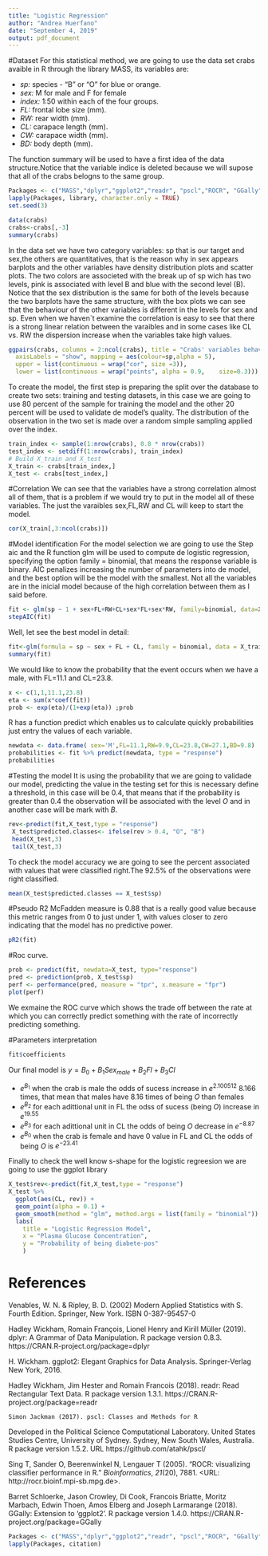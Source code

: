 ---
title: "Logistic Regression"
author: "Andrea Huerfano"
date: "September 4, 2019"
output: pdf_document
---

#Dataset
For this statistical method, we are going to use the data set crabs avaible in R through the library MASS, its variables are:

+ *sp:* species - "B" or "O" for blue or orange.
+ *sex:* M for male and F for female
+ *index:* 1:50 within each of the four groups.
+ *FL:* frontal lobe size (mm).
+ *RW:* rear width (mm).
+ *CL:* carapace length (mm).
+ *CW:* carapace width (mm).
+ *BD:* body depth (mm).

The function summary will be used to have a first idea of the data structure.Notice that the variable indice is deleted because we will supose that all of the crabs belogns to the same group.

```{r, warning=FALSE, message=FALSE, results=FALSE}
Packages <- c("MASS","dplyr","ggplot2","readr", "pscl","ROCR", "GGally") 
lapply(Packages, library, character.only = TRUE)
set.seed(3)
```
```{r}
data(crabs)
crabs<-crabs[,-3]
summary(crabs)
```

In the data set we have two category variables: sp that is our target and sex,the others are quantitatives, that is the reason why in sex appears barplots and the other variables have density distribution plots and scatter plots. The two colors are associeted with  the break up of sp wich has two levels, pink is associated with level B and blue with the second level (B). Notice that the sex distribution is the same for both of the levels because the two barplots have the same structure, with the box plots we can see that the behaviour of the other variables is different in the levels for sex and sp. Even when we haven´t examine the correlation is easy to see that there is a strong linear relation between the varaibles and in some cases like CL vs. RW the dispersion increase when the variables take high values.

```{r, warning=FALSE,message=FALSE,fig.height=6, fig.pos='h'}

ggpairs(crabs, columns = 2:ncol(crabs), title = "Crabs' variables behavior",
  axisLabels = "show", mapping = aes(colour=sp,alpha = 5),
  upper = list(continuous = wrap("cor", size =3)), 
  lower = list(continuous = wrap("points", alpha = 0.9,    size=0.3)))
```


To create the model, the first step is preparing the split over the database to create two sets: training and testing datasets, in this case we are going to use 80 percent of the sample for training the model and the other 20 percent will be used to validate de model's quality. The distribution of the observation in the two set is made over a random simple sampling applied over the index.

```{r}

train_index <- sample(1:nrow(crabs), 0.8 * nrow(crabs))
test_index <- setdiff(1:nrow(crabs), train_index)
# Build X_train and X_test
X_train <- crabs[train_index,]
X_test <- crabs[test_index,]
```
#Correlation
We can see that the variables have a strong correlation almost all of them, that is a problem if we would try to put in the model all of these variables. The just the varaibles sex,FL,RW and CL will keep to start the model. 
```{r}
cor(X_train[,3:ncol(crabs)])
```

#Model identification
For the model selection we are going to use the Step aic and the R function glm will be used to compute de logistic regression, specifying the option family = binomial, that means the response variable is binary. AIC penalizes increasing the number of parameters into de model, and the best option will be the model with the smallest. Not all the variables are in the inicial model because of the high correlation between them as I said before.
```{r, warning=FALSE, message=FALSE}
fit <- glm(sp ~ 1 + sex+FL+RW+CL+sex*FL+sex*RW, family=binomial, data=X_train)
stepAIC(fit)
```
Well, let see the best model in detail:

```{r, warning=FALSE, message=FALSE}
fit<-glm(formula = sp ~ sex + FL + CL, family = binomial, data = X_train)
summary(fit)
```

We would like to know the probability that the event occurs when we have a male, with FL=11.1 and CL=23.8.

```{r}
x <- c(1,1,11.1,23.8)
eta <- sum(x*coef(fit))
prob <- exp(eta)/(1+exp(eta)) ;prob 
```
R has a function predict which enables us to calculate quickly probabilities just entry the values of each variable.
```{r}
newdata <- data.frame( sex='M',FL=11.1,RW=9.9,CL=23.8,CW=27.1,BD=9.8)
probabilities <- fit %>% predict(newdata, type = "response")
probabilities
```
#Testing the model
It is using the probability that we are going to validade our model, predicting the value in the testing set  for this is necessary define a threshold, in this case will be 0.4, that means that if the probability is greater than 0.4 the observation will be associated with  the level *O* and in another case will be mark with *B*.
```{r}
rev<-predict(fit,X_test,type = "response")
 X_test$predicted.classes<- ifelse(rev > 0.4, "O", "B")
 head(X_test,3)
 tail(X_test,3)
```

To check the model accuracy we are going to see the percent associated with values that were classified right.The 92.5% of the observations were right classified.
```{r}
mean(X_test$predicted.classes == X_test$sp)
```
#Pseudo R2
McFadden measure is 0.88 that is a really good value because this metric ranges from 0 to just under 1, with values closer to zero indicating that the model has no predictive power. 
```{r, warning=FALSE, message=FALSE}
pR2(fit)
```


#Roc curve. 
```{r, warning=FALSE,message=FALSE ,fig.height=4, fig.pos='h'}
prob <- predict(fit, newdata=X_test, type="response")
pred <- prediction(prob, X_test$sp)
perf <- performance(pred, measure = "tpr", x.measure = "fpr")
plot(perf)
```
We exmaine the ROC curve which shows the trade off between the rate at which you can correctly predict something with the rate of incorrectly predicting something.





#Parameters interpretation
```{r}
fit$coefficients
```


Our final model is 
$y=B_0+B_1Sex_{male}+B_2Fl+B_3Cl$

+ $e^{B_1}$  when the crab is male the odds of sucess increase in $e^{2.100512}$ 8.166 times, that mean that males have 8.16 times of being   *O* than females 
+ $e^{B_2}$ for  each adittional unit in FL the odss of sucess (being *O*) increase in $e^{19.55}$
+ $e^{B_3}$ for each adittional unit in CL the odds of being *O* decrease in $e^{-8.87}$ 
+ $e^{B_0}$ when the crab is female and have 0 value in FL and CL the odds of being *O* is $e^{-23.41}$


Finally to check the well know s-shape for the logistic regreesion we are going to use the ggplot library
```{r, warning=FALSE, fig.height=3, fig.pos='h'}
X_test$rev<-predict(fit,X_test,type = "response")
X_test %>%
  ggplot(aes(CL, rev)) +
  geom_point(alpha = 0.1) +
  geom_smooth(method = "glm", method.args = list(family = "binomial")) +
  labs(
    title = "Logistic Regression Model", 
    x = "Plasma Glucose Concentration",
    y = "Probability of being diabete-pos"
    )
```

# References
Venables, W. N. & Ripley, B. D. (2002) Modern Applied
  Statistics with S. Fourth Edition. Springer, New York. ISBN
  0-387-95457-0
  
Hadley Wickham, Romain François, Lionel Henry and Kirill
  Müller (2019). dplyr: A Grammar of Data Manipulation. R
  package version 0.8.3.
  https://CRAN.R-project.org/package=dplyr
  
  H. Wickham. ggplot2: Elegant Graphics for Data Analysis.
  Springer-Verlag New York, 2016.
  
  Hadley Wickham, Jim Hester and Romain Francois (2018). readr:
  Read Rectangular Text Data. R package version 1.3.1.
  https://CRAN.R-project.org/package=readr
  
    Simon Jackman (2017). pscl: Classes and Methods for R
  Developed in the Political Science Computational Laboratory.
  United States Studies Centre, University of Sydney. Sydney,
  New South Wales, Australia. R package version 1.5.2. URL
  https://github.com/atahk/pscl/
  
  
  Sing T, Sander O, Beerenwinkel N, Lengauer T (2005). “ROCR:
visualizing classifier performance in R.” _Bioinformatics_,
*21*(20), 7881. <URL: http://rocr.bioinf.mpi-sb.mpg.de>.


  Barret Schloerke, Jason Crowley, Di Cook, Francois Briatte,
  Moritz Marbach, Edwin Thoen, Amos Elberg and Joseph
  Larmarange (2018). GGally: Extension to 'ggplot2'. R package
  version 1.4.0. https://CRAN.R-project.org/package=GGally

```{r, echo=FALSE, results=FALSE}
Packages <- c("MASS","dplyr","ggplot2","readr", "pscl","ROCR", "GGally") 
lapply(Packages, citation)
```